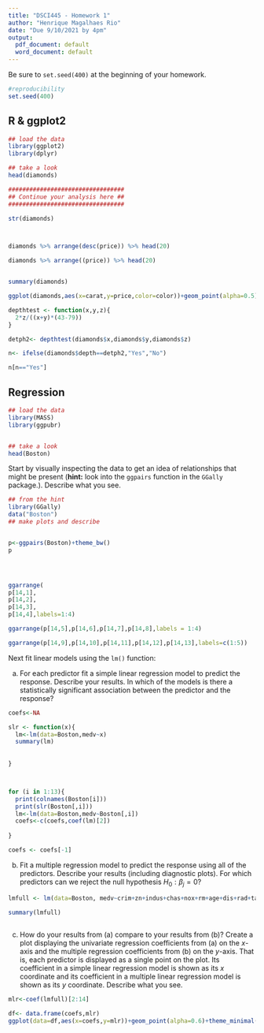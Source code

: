 ```yaml
---
title: "DSCI445 - Homework 1"
author: "Henrique Magalhaes Rio"
date: "Due 9/10/2021 by 4pm"
output:
  pdf_document: default
  word_document: default
---
```


Be sure to `set.seed(400)` at the beginning of your homework. 

```r
#reproducibility
set.seed(400)
```

## R & ggplot2

```r
## load the data
library(ggplot2)
library(dplyr)

## take a look
head(diamonds)

#################################
## Continue your analysis here ##
#################################

str(diamonds)



diamonds %>% arrange(desc(price)) %>% head(20)

diamonds %>% arrange((price)) %>% head(20)


summary(diamonds)
```


\textcolor{red}{If we are interested in determining what influences the price of diamonds, so that we can predict the price of diamonds based on the characteristics, by looking at summaries of the data in which we sort price in descending order and ascending order, we can see a lot of variation on the characteristics of diamonds both on the high priced ones and the low priced ones, this can be proven problematic were we to use them for predicting the price of diamonds. Also, looking at the summaries there seems to be a disparities between the number of observations of certain categories, for example, there seems to be way more ideal cut diamonds, when compared to fair cut diamonds, and that happens to other cuts.}



```r
ggplot(diamonds,aes(x=carat,y=price,color=color))+geom_point(alpha=0.5)+scale_color_brewer(type="qual",palette="Set3")+facet_grid(cut~clarity)+theme_minimal()

```

\textcolor{red}{from the graph we can see that as carat increase we do see an increase in price, however, the data seems to be quite spread out between higher priced diamonds. Furthermore, the spread in colors also is interesting considering that there seems to be a lot of diamonds of one of the worst colors (I) in similar prices when compared to the green color (D). We can also see the differences between the amount of diamonds for each category, for example FAIR,IF only has a few diamonds when compared to the others.}
 


```r
depthtest <- function(x,y,z){
  2*z/((x+y)*(43-79)) 
}

detph2<- depthtest(diamonds$x,diamonds$y,diamonds$z)

n<- ifelse(diamonds$depth==detph2,"Yes","No")

n[n=="Yes"]

```
\textcolor{red}{In this case I tried to apply the formula for calculating depth that was placed in the help file of the dataset, And could not find any matches to the depth of the original data which could also be problematic.}

## Regression

```r
## load the data
library(MASS)
library(ggpubr)


## take a look
head(Boston)
```

Start by visually inspecting the data to get an idea of relationships that might be present (**hint:** look into the `ggpairs` function in the `GGally` package.). Describe what you see.

```r
## from the hint
library(GGally)
data("Boston")
## make plots and describe


p<-ggpairs(Boston)+theme_bw()
p





```

\textcolor{red}{There appears to be some predictors that have a strong correlation amongst themselves such as rad and tax, and, nox and indus.}


```r

ggarrange(
p[14,1],
p[14,2],
p[14,3],
p[14,4],labels=1:4)
```


\textcolor{red}{In thefirst graph for median value and criminality there seems to be a negative relationship between the variables. In the second graph of zone and median value, there is no apparent relationship between the two variables. for indus and medv, it does not appear to have a relationship and Chas is a indicator variable and there seems to be no relationship between chas and medv.}








```r
ggarrange(p[14,5],p[14,6],p[14,7],p[14,8],labels = 1:4)
```
\textcolor{red}{In the first graph there appears to have a slight negative relationship between medv and nox, in the second graph there appears to be a positive linear relationship between rm and medv, in the third graph there appears to be negative relationship between age and medv. in the last graph there appears to be somewhat a positive relationship between dis and medv.}









```r
ggarrange(p[14,9],p[14,10],p[14,11],p[14,12],p[14,13],labels=c(1:5))
```
\textcolor{red}{In the first graph, Rad seems to be a categorical variable. In the second graph there is no clear relationship for tax and median value. In the third there appears to be a somewhat negative correlation between pupil ratio and median value. for black neighborhoods there seems to be quite spread out.In the last graph lower status and med value, seem to have a strong negative relationship.}












Next fit linear models using the `lm()` function:

(a) For each predictor fit a simple linear regression model to predict the response. Describe your results. In which of the models is there a statistically significant association between the predictor and the response?

```r
coefs<-NA

slr <- function(x){
  lm<-lm(data=Boston,medv~x)
  summary(lm)
 
  
}



for (i in 1:13){
  print(colnames(Boston[i]))
  print(slr(Boston[,i]))
  lm<-lm(data=Boston,medv~Boston[,i])
  coefs<-c(coefs,coef(lm)[2])
      
}

coefs <- coefs[-1]

```
\textcolor{red}{All models are statistically significant.}

(b) Fit a multiple regression model to predict the response using all of the predictors. Describe your results (including diagnostic plots). For which predictors can we reject the null hypothesis $H_0: \beta_j = 0$?

```r

lmfull <- lm(data=Boston, medv~crim+zn+indus+chas+nox+rm+age+dis+rad+tax+ptratio+black+lstat)

summary(lmfull)
  
```
\textcolor{red}{We can reject the null for indus and age.}

(c) How do your results from (a) compare to your results from (b)? Create a plot displaying the univariate regression coefficients from (a) on the $x$-axis and the multiple regression coefficients from (b) on the $y$-axis. That is, each predictor is displayed as a single point on the plot. Its coefficient in a simple linear regression model is shown as its $x$ coordinate and its coefficient in a multiple linear regression model is shown as its $y$ coordinate. Describe what you see.

\textcolor{red}{The model from A found that all of the predictors were statistically significant however, the model from B for found that 2 of them were not actually statisically significant (indus and age)}

```r

mlr<-coef(lmfull)[2:14]

df<- data.frame(coefs,mlr)
ggplot(data=df,aes(x=coefs,y=mlr))+geom_point(alpha=0.6)+theme_minimal()+xlab("SLR")+ylab("MLR")

```

\textcolor{red}{We can see that the there is quite a difference between the coefficient predicted for the slr models and the mlr model for most of the points}

 

